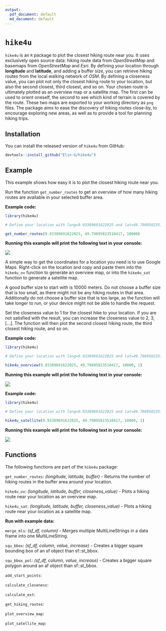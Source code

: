 ```yaml
---
output:
  pdf_document: default
  md_document: default
---
```

# `hike4u`

<!-- README.md is generated from README.Rmd. Please edit that file -->

`hike4u` is an `R` package to plot the closest hiking route near you. It uses exclusively open source data: hiking route data from *OpenStreetMap* and basemaps from *OpenStreetMap* and *Esri*. By defining your location through **longitude** and **latitude**, and adding a buffer size, you can retrieve hiking routes from the local walking network of *OSM*. By defining a closeness value, you can plot not only the closest hiking route to your location, but also the second closest, third closest, and so on. Your chosen route is ultimately plotted as an overview map or a satellite map. The first can be used to orient oneself, the second to see which kind of terrain is covered by the route. These two maps are exported to your working directory as `png` files. The package aims to ease the discovery of hiking routes close-by, to encourage exploring new areas, as well as to provide a tool for planning hiking trips.




## Installation


You can install the released version of `hike4u` from GitHub:

``` r
devtools::install_github("Elin-G/hike4u")
```




## Example

This example shows how easy it is to plot the closest hiking route near you.

Run the function `get_number_routes` to get an overview of how many hiking routes are available in your selected buffer area.

**Example code:**
``` r
library(hike4u)

# Define your location with long=9.93389691622025 and lat=49.79895823510417, and define the buffer as 10000 meters (10 km)

get_number_routes(9.93389691622025, 49.79895823510417, 10000)
```

**Running this example will print the following text in your console:**


![](Images/get_number_routes.png)



A simple way to get the coordinates for a location you need is to use Google Maps. Right-click on the location and copy and paste them into the `hike4u_ov` function to generate an overview map, or into the `hike4u_sat` function to generate a satellite map.

A good buffer size to start with is 10000 meters. Do not choose a buffer size that is too small, as there might not be any hiking routes in that area. Additionally do not choose a buffer size that is too large, as the function will take longer to run, or your device might not be able to handle the request.

Set the closeness value to 1 for the closest hike to your location. If you are not satisfied with the result, you can increase the closeness value to 2, 3, [...]. The function will then plot the second closest hiking route, the third closest hiking route, and so on.


**Example code:**
``` r
library(hike4u)

# Define your location with long=9.93389691622025 and lat=49.79895823510417, define the buffer as 10000 meters (10 km) and the closeness value as 1

hike4u_overview(9.93389691622025, 49.79895823510417, 10000, 1)
```


**Running this example will print the following text in your console:**


![](Images/closest_route_nr_1_overview_map.png)



**Example code:**
``` r
library(hike4u)

# Define your location with long=9.93389691622025 and lat=49.79895823510417, define the buffer as 10000 meters (10 km) and the closeness value as 1

hike4u_satellite(9.93389691622025, 49.79895823510417, 10000, 1)
```


**Running this example will print the following text in your console:**


![](Images/closest_route_nr_1_satellite_map.png)




## Functions

The following functions are part of the `hike4u` package:

`get_number_routes`: _(longitude, latitude, buffer)_ - Returns the number of hiking routes in the buffer area around your location.

`hike4u_ov`: _(longitude, latitude, buffer, closeness_value)_ - Plots a hiking route near your location as an overview map.

`hike4u_sat`: _(longitude, latitude, buffer, closeness_value)_ - Plots a hiking route near your location as a satellite map.


**Run with example data:**

`merge_mls`: _(sf_df, column)_ - Merges multiple MultiLineStrings in a data frame into one MultiLineString.

`squ_bbox`: _(sf_df, column, value, increase)_ - Creates a bigger square bounding box of an sf object than sf::st_bbox.

`squ_bbox_pol`: _(sf_df, column, value, increase)_ - Creates a bigger square polygon around an af object than sf::st_bbox.

`add_start_points`: 

`calculate_closeness`: 

`calculate_ext`: 

`get_hiking_routes`: 

`plot_overview_map`: 

`plot_satellite_map`: 




